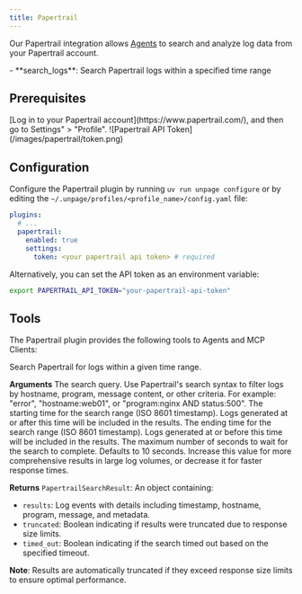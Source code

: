 ```yaml
---
title: Papertrail
---
```


Our Papertrail integration allows [Agents](/concepts/agents) to search and analyze
log data from your Papertrail account.

<AccordionGroup>
  <Accordion title="MCP Tools" icon="wrench">
    - **search_logs**: Search Papertrail logs within a specified time range
  </Accordion>
</AccordionGroup>

## Prerequisites
<Steps>
  <Step title="Open your Papertrail profile">
    [Log in to your Papertrail account](https://www.papertrail.com/), and then
    go to Settings" > "Profile".
  </Step>
  <Step title="Copy your API Token">
    ![Papertrail API Token](/images/papertrail/token.png)
  </Step>
</Steps>


## Configuration
Configure the Papertrail plugin by running `uv run unpage configure` or by editing
the `~/.unpage/profiles/<profile_name>/config.yaml` file:

```yaml
plugins:
  # ...
  papertrail:
    enabled: true
    settings:
      token: <your papertrail api token> # required
```

Alternatively, you can set the API token as an environment variable:

```bash
export PAPERTRAIL_API_TOKEN="your-papertrail-api-token"
```


## Tools
The Papertrail plugin provides the following tools to Agents and MCP Clients:

<Card title="search_logs">
  Search Papertrail for logs within a given time range.

  **Arguments**
  <ParamField path="query" type="string" required>
    The search query. Use Papertrail's search syntax to filter logs by hostname,
    program, message content, or other criteria. For example: "error", "hostname:web01",
    or "program:nginx AND status:500".
  </ParamField>
  <ParamField path="min_time" type="datetime" required>
    The starting time for the search range (ISO 8601 timestamp). Logs generated
    at or after this time will be included in the results.
  </ParamField>
  <ParamField path="max_time" type="datetime" required>
    The ending time for the search range (ISO 8601 timestamp). Logs generated
    at or before this time will be included in the results.
  </ParamField>
  <ParamField path="timeout_seconds" type="integer" default="10">
    The maximum number of seconds to wait for the search to complete. Defaults to 10 seconds.
    Increase this value for more comprehensive results in large log volumes, or decrease it
    for faster response times.
  </ParamField>

  **Returns** `PapertrailSearchResult`: An object containing:
  - `results`: Log events with details including timestamp, hostname, program, message, and metadata.
  - `truncated`: Boolean indicating if results were truncated due to response size limits.
  - `timed_out`: Boolean indicating if the search timed out based on the specified timeout.

  **Note**: Results are automatically truncated if they exceed response size limits to ensure optimal performance.
</Card>
